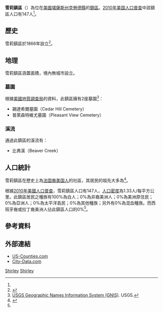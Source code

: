 {{noteTA
|G1=USState
}}
{{Infobox settlement
|official_name = 雪莉鎮區
|native_name = Shirley Township
|settlement_type = 鎮區
|image_map = Map highlighting Shirley Township, Cloud County, Kansas.svg
|map_caption = 雪莉鎮區在克勞德縣的位置
|coordinates_display = inline,title
|coordinates_region = US-KS
|subdivision_type = [[世界政區索引|國家]]
|subdivision_name = [[美国|美国]]
|subdivision_type1 = [[美國行政區劃|州]]
|subdivision_name1 = [[堪薩斯州|堪薩斯州]]
|subdivision_type2 = [[堪萨斯州行政区划|縣]]
|subdivision_name2 = [[克勞德縣_(堪薩斯州)|克勞德縣]]
|area_total_km2 = 110.72
|area_land_km2 = 110.06
|area_water_km2 = 0.66
|area_total_sq_mi = 42.75
|area_land_sq_mi = 42.5
|area_water_sq_mi = 0.26
|area_water_percent = 0.6
|population_as_of = [[2010年美国人口普查|2010]]
|population_footnotes = <ref name=census>{{cite web|url=http://www.census.gov/geo/www/gazetteer/gazetteer2010.html|title=2010 Census Gazetteer Files|publisher=[[美国人口调查局|美国人口调查局]]|accessdate=2016-03-26|archive-url=https://web.archive.org/web/20121021075704/http://www.census.gov/geo/www/gazetteer/gazetteer2010.html|archive-date=2012-10-21|dead-url=yes}}</ref>
|population_total = 147
|population_density_km2 = auto
|elevation_footnotes = 
|elevation_m = 470
|elevation_ft = 1542
|latd = 39
|latm = 31
|lats = 30
|latNS = N
|longd = 98
|longm = 25
|longs = 21
|longEW = W
|postal_code_type =
|postal_code = 
|blank_name = [[地名信息系统|GNIS]] ID
|blank_info = [http://geonames.usgs.gov/pls/gnispublic/f?p=gnispq:3:::NO::P3_FID:0473353 0473353]
|website = 
|footnotes = 
}}

'''雪莉鎮區'''（{{lang-en|'''Shirley Township'''}}）為位在[[美國|美國]][[堪薩斯州|堪薩斯州]][[克勞德縣_(堪薩斯州)|克勞德縣]]的[[行政鎮區|鎮區]]。[[2010年美国人口普查|2010年美国人口普查]]中該鎮區人口有147人<ref name=census/>。

==歷史==
雪莉鎮區於1866年設立<ref>{{cite book | url=http://books.google.com/books?id=a3YUAAAAYAAJ&pg=PA69#v=onepage&q&f=false | title=Biographical History of Cloud County, Kansas: Biographies of Representative Citizens. Illustrated with Portraits of Prominent People, Cuts of Homes, Stock, Etc. | publisher=Wilson, Humphrey & Company | author=Hollibaugh, E. F. | year=1903 | pages=69}}</ref>。

==地理==
雪莉鎮區涵蓋面積{{convert|110.72|km2|sqmi}}，境內無城市設立。

===墓園===
根據[[美國地質調查局|美國地質調查局]]的資料，此鎮區擁有2座墓園<ref>[http://geonames.usgs.gov/domestic/index.html USGS Geographic Names Information System (GNIS)]. USGS.</ref>：
*錫達希爾墓園（Cedar Hill Cemetery）
*普萊森特維尤墓園（Pleasant View Cemetery）

===溪流===
通過此鎮區的溪流有：
*比弗溪（Beaver Creek）

==人口統計==
雪莉鎮區在歷史上為[[法国裔美国人|法国裔美国人]]的社區，其居民的祖先大多為{{le|法裔加拿大美國人|French Canadian American|法裔加拿大人}}<ref>{{cite book | url=http://books.google.com/books?id=a3YUAAAAYAAJ&pg=PA71#v=onepage&q&f=false | title=History of Bourbon County, Kansas: To the Close of 1865 | publisher=Press of the Monitor book & printing Company | author=Robley, T. F. | year=1894 | pages=71}}</ref>。

根據[[2010年美國人口普查|2010年美國人口普查]]，雪莉鎮區人口有147人，[[人口密度|人口密度]]為1.33人/每平方公里。此鎮區居民之種族有100%為白人；0%為非裔美洲人；0%為美洲原住民；0%為亞洲人；0%為太平洋島民；0%為其他種族；另外有0%為混血種族。而西班牙裔或拉丁裔美洲人佔此鎮區人口的0%<ref name=census/>。

==參考資料==
{{reflist}}

==外部連結==
* [https://web.archive.org/web/20080723112151/http://www.us-counties.com/localgov/kansas.html US-Counties.com]
* [http://www.city-data.com/township/Shirley-Cloud-KS.html City-Data.com]

{{克勞德縣 (堪薩斯州)}}

[[Category:克勞德縣鎮區_(堪薩斯州)|Shirley]]
[[Category:堪薩斯州鎮區|Shirley]]